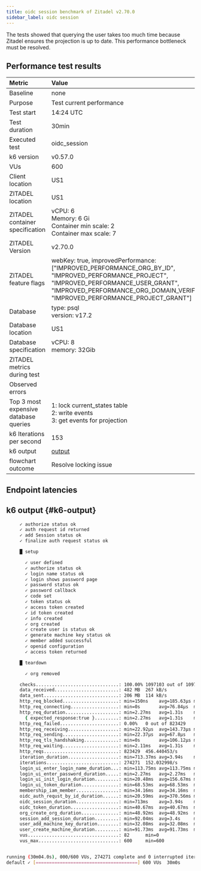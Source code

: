 ```yaml
---
title: oidc session benchmark of Zitadel v2.70.0
sidebar_label: oidc session
---
```


The tests showed that querying the user takes too much time because Zitadel ensures the projection is up to date. This performance bottleneck must be resolved.

## Performance test results

| Metric                                | Value |
|:--------------------------------------|:------|
| Baseline                              | none  |
| Purpose                               | Test current performance |
| Test start                            | 14:24 UTC |
| Test duration                         | 30min |
| Executed test                         | oidc\_session |
| k6 version                            | v0.57.0 |
| VUs                                   | 600 |
| Client location                       | US1 |
| ZITADEL location                      | US1 |
| ZITADEL container specification       | vCPU: 6<br/> Memory: 6 Gi <br/>Container min scale: 2<br/>Container max scale: 7 |
| ZITADEL Version                       | v2.70.0 |
| ZITADEL feature flags                 | webKey: true, improvedPerformance: \[\"IMPROVED\_PERFORMANCE\_ORG\_BY\_ID\", \"IMPROVED\_PERFORMANCE\_PROJECT\", \"IMPROVED\_PERFORMANCE\_USER\_GRANT\", \"IMPROVED\_PERFORMANCE\_ORG\_DOMAIN\_VERIFIED\", \"IMPROVED\_PERFORMANCE\_PROJECT\_GRANT\"\] |
| Database                              | type: psql<br />version: v17.2 |
| Database location                     | US1 |
| Database specification                | vCPU: 8<br/> memory: 32Gib |
| ZITADEL metrics during test           |  |
| Observed errors                       |  |
| Top 3 most expensive database queries | 1: lock current\_states table<br/>2: write events<br/>3: get events for projection<br/> |
| k6 Iterations per second              | 153 |
| k6 output                             | [output](#k6-output) |
| flowchart outcome                     | Resolve locking issue |

## Endpoint latencies



<BenchmarkChart testResults={OutputSource} />

## k6 output {#k6-output}

```bash
     ✓ authorize status ok
     ✓ auth request id returned
     ✓ add Session status ok
     ✓ finalize auth request status ok

     █ setup

       ✓ user defined
       ✓ authorize status ok
       ✓ login name status ok
       ✓ login shows password page
       ✓ password status ok
       ✓ password callback
       ✓ code set
       ✓ token status ok
       ✓ access token created
       ✓ id token created
       ✓ info created
       ✓ org created
       ✓ create user is status ok
       ✓ generate machine key status ok
       ✓ member added successful
       ✓ openid configuration
       ✓ access token returned

     █ teardown

       ✓ org removed

     checks...............................: 100.00% 1097103 out of 1097103
     data_received........................: 482 MB  267 kB/s
     data_sent............................: 206 MB  114 kB/s
     http_req_blocked.....................: min=150ns    avg=185.63µs max=639.06ms p(50)=360ns    p(95)=790ns    p(99)=1.11µs  
     http_req_connecting..................: min=0s       avg=76.84µs  max=394.03ms p(50)=0s       p(95)=0s       p(99)=0s      
     http_req_duration....................: min=2.27ms   avg=1.31s    max=6.57s    p(50)=326.44ms p(95)=3.94s    p(99)=4.28s   
       { expected_response:true }.........: min=2.27ms   avg=1.31s    max=6.57s    p(50)=326.44ms p(95)=3.94s    p(99)=4.28s   
     http_req_failed......................: 0.00%   0 out of 823429
     http_req_receiving...................: min=22.92µs  avg=143.73µs max=245.98ms p(50)=105.17µs p(95)=188.26µs p(99)=260.56µs
     http_req_sending.....................: min=22.37µs  avg=67.8µs   max=41.57ms  p(50)=63.65µs  p(95)=104.8µs  p(99)=138.46µs
     http_req_tls_handshaking.............: min=0s       avg=106.12µs max=580.5ms  p(50)=0s       p(95)=0s       p(99)=0s      
     http_req_waiting.....................: min=2.11ms   avg=1.31s    max=6.57s    p(50)=326.17ms p(95)=3.94s    p(99)=4.28s   
     http_reqs............................: 823429  456.440453/s
     iteration_duration...................: min=713.37ms avg=3.94s    max=8.94s    p(50)=3.92s    p(95)=4.98s    p(99)=5.44s   
     iterations...........................: 274271  152.032998/s
     login_ui_enter_login_name_duration...: min=113.75ms avg=113.75ms max=113.75ms p(50)=113.75ms p(95)=113.75ms p(99)=113.75ms
     login_ui_enter_password_duration.....: min=2.27ms   avg=2.27ms   max=2.27ms   p(50)=2.27ms   p(95)=2.27ms   p(99)=2.27ms  
     login_ui_init_login_duration.........: min=20.48ms  avg=156.67ms max=6.57s    p(50)=126.64ms p(95)=280.16ms p(99)=675.36ms
     login_ui_token_duration..............: min=68.53ms  avg=68.53ms  max=68.53ms  p(50)=68.53ms  p(95)=68.53ms  p(99)=68.53ms 
     membership_iam_member................: min=34.16ms  avg=34.16ms  max=34.16ms  p(50)=34.16ms  p(95)=34.16ms  p(99)=34.16ms 
     oidc_auth_requst_by_id_duration......: min=20.59ms  avg=370.56ms max=2.87s    p(50)=294.12ms p(95)=911.42ms p(99)=1.08s   
     oidc_session_duration................: min=713ms    avg=3.94s    max=8.94s    p(50)=3.92s    p(95)=4.98s    p(99)=5.44s   
     oidc_token_duration..................: min=40.67ms  avg=40.67ms  max=40.67ms  p(50)=40.67ms  p(95)=40.67ms  p(99)=40.67ms 
     org_create_org_duration..............: min=48.92ms  avg=48.92ms  max=48.92ms  p(50)=48.92ms  p(95)=48.92ms  p(99)=48.92ms 
     session_add_session_duration.........: min=92.04ms  avg=3.4s     max=6.16s    p(50)=3.46s    p(95)=4.18s    p(99)=4.48s   
     user_add_machine_key_duration........: min=32.08ms  avg=32.08ms  max=32.08ms  p(50)=32.08ms  p(95)=32.08ms  p(99)=32.08ms 
     user_create_machine_duration.........: min=91.73ms  avg=91.73ms  max=91.73ms  p(50)=91.73ms  p(95)=91.73ms  p(99)=91.73ms 
     vus..................................: 82      min=0                  max=600
     vus_max..............................: 600     min=600                max=600


running (30m04.0s), 000/600 VUs, 274271 complete and 0 interrupted iterations
default ✓ [======================================] 600 VUs  30m0s
```
